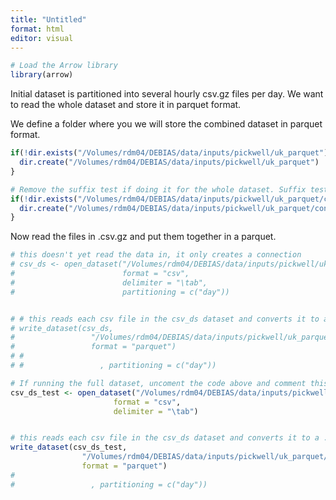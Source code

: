 ```yaml
---
title: "Untitled"
format: html
editor: visual
---
```


```r
# Load the Arrow library
library(arrow)
```

Initial dataset is partitioned into several hourly csv.gz files per day. We want to read the whole dataset and store it in parquet format.

We define a folder where you we will store the combined dataset in parquet format.

```r
if(!dir.exists("/Volumes/rdm04/DEBIAS/data/inputs/pickwell/uk_parquet")) {
  dir.create("/Volumes/rdm04/DEBIAS/data/inputs/pickwell/uk_parquet")
}

# Remove the suffix test if doing it for the whole dataset. Suffix test is to test data processing with only one day of data
if(!dir.exists("/Volumes/rdm04/DEBIAS/data/inputs/pickwell/uk_parquet/converted_parquet_test")) {
  dir.create("/Volumes/rdm04/DEBIAS/data/inputs/pickwell/uk_parquet/converted_parquet_test")
}
```

Now read the files in .csv.gz and put them together in a parquet.

```r
# this doesn't yet read the data in, it only creates a connection
# csv_ds <- open_dataset("/Volumes/rdm04/DEBIAS/data/inputs/pickwell/uk", 
#                        format = "csv",
#                        delimiter = "\tab",
#                        partitioning = c("day"))


# # this reads each csv file in the csv_ds dataset and converts it to a .parquet file
# write_dataset(csv_ds, 
#                 "/Volumes/rdm04/DEBIAS/data/inputs/pickwell/uk_parquet/converted_parquet", 
#                 format = "parquet")
# # 
# #                 , partitioning = c("day"))

```

```r
  

# If running the full dataset, uncoment the code above and comment this
csv_ds_test <- open_dataset("/Volumes/rdm04/DEBIAS/data/inputs/pickwell/uk/01042021", 
                       format = "csv",
                       delimiter = "\tab")


# this reads each csv file in the csv_ds dataset and converts it to a .parquet file
write_dataset(csv_ds_test, 
                "/Volumes/rdm04/DEBIAS/data/inputs/pickwell/uk_parquet/converted_parquet_test", 
                format = "parquet")
# 
#                 , partitioning = c("day"))
```
